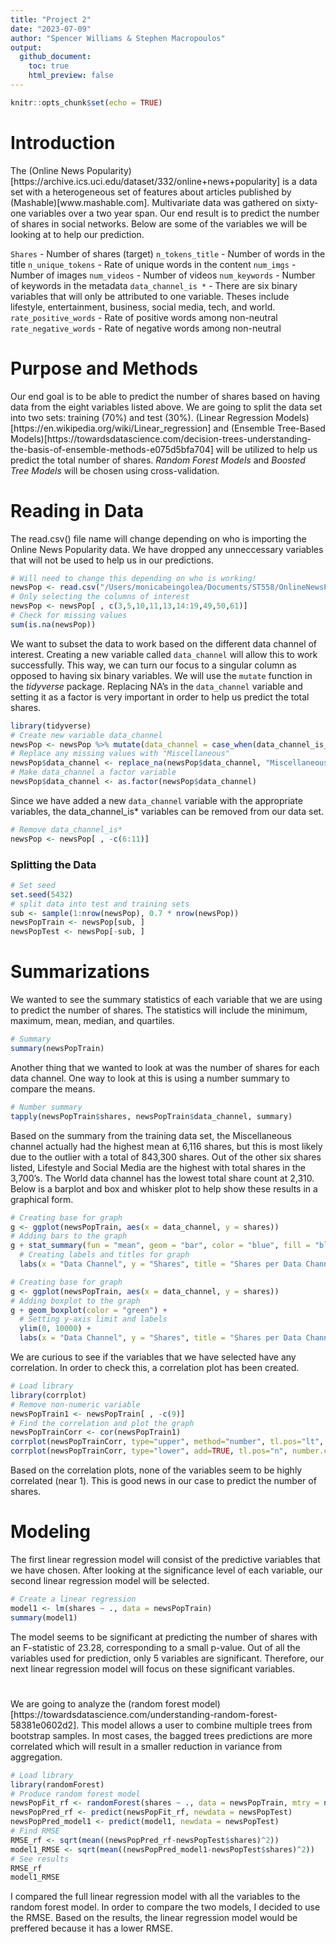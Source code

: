 ```yaml
---
title: "Project 2"
date: "2023-07-09"
author: "Spencer Williams & Stephen Macropoulos"
output: 
  github_document:
    toc: true
    html_preview: false
---
```


```r
knitr::opts_chunk$set(echo = TRUE)
```

# Introduction

The (Online News Popularity)[https://archive.ics.uci.edu/dataset/332/online+news+popularity] is a data set with a heterogeneous set of features about articles published by (Mashable)[www.mashable.com]. Multivariate data was gathered on sixty-one variables over a two year span. Our end result is to predict the number of shares in social networks. Below are some of the variables we will be looking at to help our prediction.

`Shares` - Number of shares (target)
`n_tokens_title` - Number of words in the title
`n_unique_tokens` - Rate of unique words in the content
`num_imgs` - Number of images
`num_videos` - Number of videos
`num_keywords` - Number of keywords in the metadata
`data_channel_is *` - There are six binary variables that will only be attributed to one variable. Theses include lifestyle, entertainment, business, social media, tech, and world.
`rate_positive_words` - Rate of positive words among non-neutral
`rate_negative_words` - Rate of negative words among non-neutral

# Purpose and Methods

Our end goal is to be able to predict the number of shares based on having data from the eight variables listed above. We are going to split the data set into two sets: training (70%) and test (30%). (Linear Regression Models)[https://en.wikipedia.org/wiki/Linear_regression] and (Ensemble Tree-Based Models)[https://towardsdatascience.com/decision-trees-understanding-the-basis-of-ensemble-methods-e075d5bfa704] will be utilized to help us predict the total number of shares. *Random Forest Models* and *Boosted Tree Models* will be chosen using cross-validation.

# Reading in Data

The read.csv() file name will change depending on who is importing the Online News Popularity data. We have dropped any unneccessary variables that will not be used to help us in our predictions.

```r
# Will need to change this depending on who is working!
newsPop <- read.csv("/Users/monicabeingolea/Documents/ST558/OnlineNewsPopularity/OnlineNewsPopularity.csv")
# Only selecting the columns of interest
newsPop <- newsPop[ , c(3,5,10,11,13,14:19,49,50,61)]
# Check for missing values
sum(is.na(newsPop))
```

We want to subset the data to work based on the different data channel of interest. Creating a new variable called `data_channel` will allow this to work successfully. This way, we can turn our focus to a singular column as opposed to having six binary variables. We will use the `mutate` function in the *tidyverse* package. Replacing NA's in the `data_channel` variable and setting it as a factor is very important in order to help us predict the total shares.


```r
library(tidyverse)
# Create new variable data_channel
newsPop <- newsPop %>% mutate(data_channel = case_when(data_channel_is_bus == 1 ~ "Business", data_channel_is_entertainment == 1 ~ "Entertainment", data_channel_is_lifestyle == 1 ~ "Lifestyle", data_channel_is_socmed == 1 ~ "SocialMedia", data_channel_is_tech == 1 ~ "Tech", data_channel_is_world == 1 ~ "World"))
# Replace any missing values with "Miscellaneous"
newsPop$data_channel <- replace_na(newsPop$data_channel, "Miscellaneous")
# Make data_channel a factor variable
newsPop$data_channel <- as.factor(newsPop$data_channel)
```

Since we have added a new `data_channel` variable with the appropriate variables, the data_channel_is* variables can be removed from our data set.

```r
# Remove data_channel_is*
newsPop <- newsPop[ , -c(6:11)]
```

### Splitting the Data
```r
# Set seed
set.seed(5432)
# split data into test and training sets
sub <- sample(1:nrow(newsPop), 0.7 * nrow(newsPop))
newsPopTrain <- newsPop[sub, ]
newsPopTest <- newsPop[-sub, ]
```

# Summarizations

We wanted to see the summary statistics of each variable that we are using to predict the number of shares. The statistics will include the minimum, maximum, mean, median, and quartiles.

```r
# Summary
summary(newsPopTrain)
```

Another thing that we wanted to look at was the number of shares for each data channel. One way to look at this is using a number summary to compare the means.

```r
# Number summary
tapply(newsPopTrain$shares, newsPopTrain$data_channel, summary)
```

Based on the summary from the training data set, the Miscellaneous channel actually had the highest mean at 6,116 shares, but this is most likely due to the outlier with a total of 843,300 shares. Out of the other six shares listed, Lifestyle and Social Media are the highest with total shares in the 3,700's. The World data channel has the lowest total share count at 2,310. Below is a barplot and box and whisker plot to help show these results in a graphical form.

```r
# Creating base for graph
g <- ggplot(newsPopTrain, aes(x = data_channel, y = shares))
# Adding bars to the graph
g + stat_summary(fun = "mean", geom = "bar", color = "blue", fill = "blue") +
  # Creating labels and titles for graph
  labs(x = "Data Channel", y = "Shares", title = "Shares per Data Channel")
```

```r
# Creating base for graph
g <- ggplot(newsPopTrain, aes(x = data_channel, y = shares))
# Adding boxplot to the graph
g + geom_boxplot(color = "green") +
  # Setting y-axis limit and labels
  ylim(0, 10000) +
  labs(x = "Data Channel", y = "Shares", title = "Shares per Data Channel")
```

We are curious to see if the variables that we have selected have any correlation. In order to check this, a correlation plot has been created.

```r
# Load library
library(corrplot)
# Remove non-numeric variable
newsPopTrain1 <- newsPopTrain[ , -c(9)]
# Find the correlation and plot the graph
newsPopTrainCorr <- cor(newsPopTrain1)
corrplot(newsPopTrainCorr, type="upper", method="number", tl.pos="lt", number.cex=0.5)
corrplot(newsPopTrainCorr, type="lower", add=TRUE, tl.pos="n", number.cex=0.5)
```

Based on the correlation plots, none of the variables seem to be highly correlated (near 1). This is good news in our case to predict the number of shares.

# Modeling

The first linear regression model will consist of the predictive variables that we have chosen. After looking at the significance level of each variable, our second linear regression model will be selected.

```r
# Create a linear regression
model1 <- lm(shares ~ ., data = newsPopTrain) 
summary(model1)
```

The model seems to be significant at predicting the number of shares with an F-statistic of 23.28, corresponding to a small p-value. Out of all the variables used for prediction, only 5 variables are significant. Therefore, our next linear regression model will focus on these significant variables.

#
#
#

We are going to analyze the (random forest model)[https://towardsdatascience.com/understanding-random-forest-58381e0602d2]. This model allows a user to combine multiple trees from bootstrap samples. In most cases, the bagged trees predictions are more correlated which will result in a smaller reduction in variance from aggregation.

```r
# Load library
library(randomForest)
# Produce random forest model
newsPopFit_rf <- randomForest(shares ~ ., data = newsPopTrain, mtry = ncol(newsPopTrain)/3, ntree=200, importance=TRUE)
newsPopPred_rf <- predict(newsPopFit_rf, newdata = newsPopTest)
newsPopPred_model1 <- predict(model1, newdata = newsPopTest)
# Find RMSE
RMSE_rf <- sqrt(mean((newsPopPred_rf-newsPopTest$shares)^2))
model1_RMSE <- sqrt(mean((newsPopPred_model1-newsPopTest$shares)^2))
# See results
RMSE_rf
model1_RMSE
```

I compared the full linear regression model with all the variables to the random forest model. In order to compare the two models, I decided to use the RMSE. Based on the results, the linear regression model would be preffered because it has a lower RMSE.
